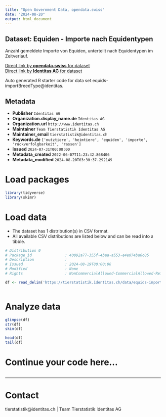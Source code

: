 ```yaml
---
title: "Open Government Data, opendata.swiss"
date: "2024-08-20"
output: html_document
---
```


## Dataset: Equiden - Importe nach Equidentypen

Anzahl gemeldete Importe von Equiden, unterteilt nach Equidentypen im Zeitverlauf. 

[Direct link by **opendata.swiss** for dataset](https://opendata.swiss/de/dataset/equiden-importe-nach-equidentypen)<br>
[Direct link by **Identitas AG** for dataset](https://tierstatistik.identitas.ch/)

Auto generated R starter code for data set equids-importBreedType@identitas.

## Metadata

- **Publisher** `Identitas AG`
- **Organization.display_name.de** `Identitas AG`
- **Organization.url** `http://www.identitas.ch`
- **Maintainer** `Team Tierstatistik Identitas AG`
- **Maintainer_email** `tierstatistik@identitas.ch`
- **Keywords.de** `['nutztiere', 'heimtiere', 'equiden', 'importe', 'ruckverfolgbarkeit', 'rassen']`
- **Issued** `2024-07-31T00:00:00`
- **Metadata_created** `2022-06-07T11:23:42.868406`
- **Metadata_modified** `2024-08-20T03:30:37.292149`


# Load packages

```r

library(tidyverse)
library(skimr)

```

# Load data

-   The dataset has 1 distribution(s) in CSV format.
-   All available CSV distributions are listed below and can be read into a tibble.

```r

# Distribution 0
# Package_id               : 40092a77-355f-4baa-a553-e4e074ba6c85
# Description              : 
# Issued                   : 2024-08-19T00:00:00
# Modified                 : None
# Rights                   : NonCommercialAllowed-CommercialAllowed-ReferenceRequired

df <- read_delim('https://tierstatistik.identitas.ch/data/equids-importBreedType.csv')



```

# Analyze data

```r

glimpse(df)
str(df)
skim(df)

head(df)
tail(df)

```

# Continue your code here...

```r

```

------------------------------------------------------------------------

# Contact

tierstatistik@identitas.ch | Team Tierstatistik Identitas AG
